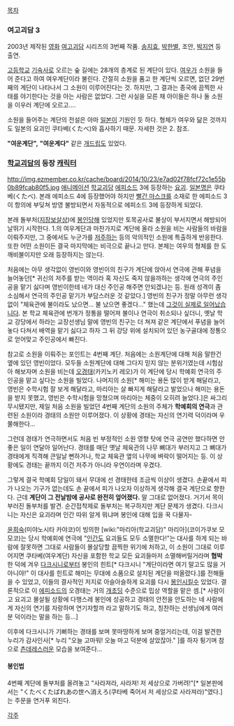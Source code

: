 [[목차]]


=== 여고괴담 3 ===
2003년 제작된 [[영화]] [[여고괴담]] 시리즈의 3번째 작품. [[송지효]], [[박한별]], 조안, [[박지연]] 등 출연.

[[고등학교]] [[기숙사]]로 오르는 숲 길에는 28개의 층계로 된 계단이 있다. [[여우]]가 소원을 들어 준다고 하여 여우계단이라 불린다. 간절히 소원을 품고 한 계단씩 오르면, 없던 29번째의 계단이 나타나서 그 소원이 이루어진다는 것. 
하지만, 그 결과는 종국에 끔찍한 사태를 야기한다는 것을 아는 사람은 없었다. 그런 사실을 모른 채 아이들은 하나 둘 소원을 이우러 계단에 오르고….

소원을 들어주는 계단의 전설은 아마 [[일본]]이 기원인 듯 하다. 형체가 여우와 닮은 것까지도 일본의 요괴인 쿠타베(くたべ)와 흡사하기 때문. 자세한 것은 2. 참조.

'''"여운계단",''' '''"여운계다"''' 같은 [[개드립]]도 있었다.

=== [[학교괴담]]의 등장 [[캐릭터]] ===
http://img.ezmember.co.kr/cache/board/2014/10/23/e7ad02f78fcf72c1e55b0b89fcab80f5.jpg
[[애니메이션]] [[학교괴담]] [[에피소드]] 3에 등장하는 [[요괴]]. [[일본]]명은 쿠타베(くたべ).
본래 에피소드 4에 등장했어야 하지만 [[빨간 마스크]]를 소재로 한 에피소드 3이 항의에 부딪쳐 방영 불방되면서 자동적으로 에피소드 3에 등장하게 되었다.

본래 돌부처([[지장보살]]상)에 [[봉인]]당해 있었지만 토목공사로 불상이 부서지면서 해방되어 날뛰기 시작한다. 1.의 여우계단과 마찬가지로 계단에 올라 소원을 비는 사람들의 바람을 이뤄주지만, 그 중에서도 누군가를 [[저주]]하는 등의 악의적인 소원에 특출하게 반응한다. 또한 어떤 소원이든 결국 마지막에는 비극으로 끝나고 만다. 본체는 여우의 형체를 한 도깨비불이지만 오래 등장하지는 않는다.

처음에는 아무 생각없이 영빈이와 영빈이의 친구가 계단에 앉아서 연극에 관해 푸념을 늘어놓던[* 귀신의 저주를 받는 역이라 혹 자신도 죽지 않을까하는 생각에 연극의 주인공을 맡기 싫다며 영빈이한테 네가 대신 주인공 해주면 안되겠냐는 등. 원래 성격이 좀 소심해서 연극의 주인공 맡기가 부담스러운 것 같았다.] 영빈의 친구가 정말 아무런 생각없이 "체육관에 불이라도 났으면... 불 났으면 좋겠다..." 했는데 [[그것이 실제로 일어났습니다]].
본 학교 체육관에 번개가 정통을 떨어져 불이나 연극이 취소되나 싶더니, 옛날 학교 강당에서 하라는 교장선생님 말에 영빈의 친구는 더 쳐져 같은 계단에서 푸념을 늘어놓다 다쳐서 배역을 맡기 싫다고 하자 그 뒤 강당 위에 설치되어 있던 농구골대에 정통으로 얻어맞고 주인공에서 빠진다.

참고로 소원을 이뤄주는 포인트는 4번째 계단. 처음에는 소원계단에 대해 처음 말한건 옆에 있던 영빈이었다. 모두들 소원계단에 대해 그다지 믿지 않는 분위기였는데 시험삼아 해보자며 소원을 비는데 [[오경태]](카키노키 레오)가 이 계단에 당시 학예회 연극의 주인공을 맡고 싶다는 소원을 빌었다. 나머지의 소원[* 해미는 용돈 많이 받게 해달라고, 영빈은 수학시험 잘 보게 해달라고, 마리아는 살 빠지게 해달라고 발었으나 해미는 용돈을 받지 못했고, 영빈은 수학시험을 망쳤으며 마리아는 체중이 오히려 늘었다.]은 싸그리 무시됐지만, 제일 처음 소원을 빌었던 4번째 계단의 소원의 주체가 '''학예회의 연극'''과 관련된 소원이라 경태의 소원만 이루어졌다. 이 상황에 경태는 자신의 연기력 덕이라며 우쭐해한다...

그런데 경태가 연극하면서도 처음 빈 부정적인 소원 영향 탓에 연극 공연만 했다하면 안 좋은 일이 연달아 일어난다. 경태를 매단 옛날 체육관의 나무 뼈대가 부러지고 그 뼈대가 경태에게 직격해 큰일날 뻔하거나, 학교 체육관 옆의 나무에 벼락이 떨어지는 등. 이 상황에도 경태는 끝까지 이건 저주가 아니라 우연이라며 우겼다.

그렇게 결국 학예회 당일이 돼서 무대에 선 경태한테 조금씩 이상이 생겼다. 손끝에서 피가 나오는 기구가 없는데도 손 끝에서 피가 나오자 이상하게 생각해 결국 계단으로 향한다. 
근데 '''계단이 그 전날밤에 공사로 완전히 엎어졌다.''' 말 그대로 없어졌다. 거기서 목이 부러진 돌부처를 발견. 순간접착제로 돌부처는 복구하지만 계단 문제가 생겼다. 다크시니는 자신은 요괴라며 인간 따위 알게 뭐냐며 봉인에 대해 입을 꾹 다물자-

[[윤희숙]](미야노시타 카야코)이 빙의한 [wiki:"마리아(학교괴담)" 마리아](코이가쿠보 모모코)는 당시 학예회에 연극에 "[[인간]]도 요괴들도 모두 소멸한다!"는 대사를 하게 되는 바람에 잘못하면 그대로 사람들이 몰살당할 끔찍한 위기에 처하고, 이 소원이 그대로 이루어지면 쿠타베(여우계단) 자신을 포함한 학교 모든 요괴들마저 소멸해버릴거라며 '''협박'''한 덕에 겨우 [[다크시니]]로부터 봉인의 힌트[* 다크시니 "계단이라면 여기 말고도 많을 거 아니야!" 이 대사를 힌트로 해미는 무대에 소품으로 설치된 계단을 떠올렸다.]를 전해들을 수 있었고, 이들의 결사적인 저지로 아슬아슬하게 요괴를 다시 [[봉인]]시킬수 있었다. 결론적으로 이 [[에피소드]]의 오경태는 거의 [[개초딩]] 수준으로 밉상 역할을 맡은 셈.[* 사람이고 요괴고 몰살될 상황에 다행스레 봉인에 성공하고 경태의 안전을 안도하는 네 사람에게 자신의 연기를 자랑하며 연기자할까 라고 말하기도 하고, 칭찬하는 선생님에게 여러분 덕이라는 말을 하는 등...]

이후에 다크시니가 기뻐하는 경태를 보며 못마땅하게 보며 중얼거리는데, 이걸 발견한 누리가 감사인사[* 누리 "오늘 고마워! 오늘 마고 덕분에 살았잖아." ]를 하자 튕기며 참으로 [[츤데레]]스러운 모습을 보여준다...

==== 봉인법 ====
4번째 계단에 돌부처를 올려놓고 "사라져라, 사라져! 저 세상으로 가버려!"[* 일본판에서는 "くたべくたばれあの世へ消えろ(쿠타베 죽어서 저 세상으로 사라져라)"였다.]는 주문을 연거푸 외친다.

[[각주]]
